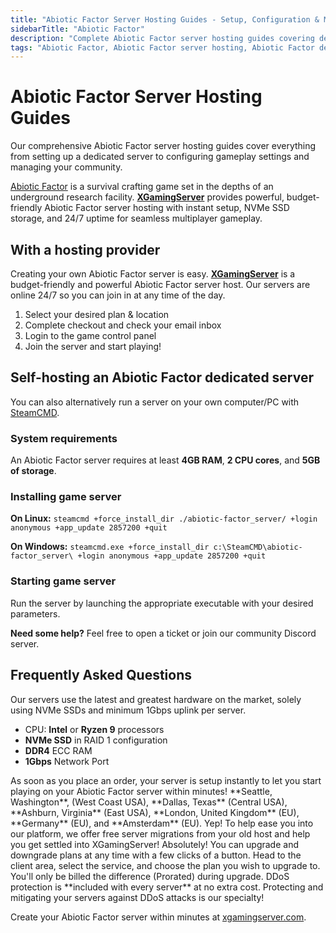 ```yaml
---
title: "Abiotic Factor Server Hosting Guides - Setup, Configuration & Management"
sidebarTitle: "Abiotic Factor"
description: "Complete Abiotic Factor server hosting guides covering dedicated server setup, configuration settings, and troubleshooting."
tags: "Abiotic Factor, Abiotic Factor server hosting, Abiotic Factor dedicated server, Abiotic Factor multiplayer"
---
```


# Abiotic Factor Server Hosting Guides

Our comprehensive Abiotic Factor server hosting guides cover everything from setting up a dedicated server to configuring gameplay settings and managing your community.

[Abiotic Factor](https://store.steampowered.com/app/427410/Abiotic_Factor/) is a survival crafting game set in the depths of an underground research facility. **[XGamingServer](https://xgamingserver.com/)** provides powerful, budget-friendly Abiotic Factor server hosting with instant setup, NVMe SSD storage, and 24/7 uptime for seamless multiplayer gameplay.

## With a hosting provider
Creating your own Abiotic Factor server is easy. **[XGamingServer](https://xgamingserver.com/)** is a budget-friendly and powerful Abiotic Factor server host. Our servers are online 24/7 so you can join in at any time of the day.

1. Select your desired plan & location
2. Complete checkout and check your email inbox
3. Login to the game control panel
4. Join the server and start playing!

## Self-hosting an Abiotic Factor dedicated server

You can also alternatively run a server on your own computer/PC with [SteamCMD](https://developer.valvesoftware.com/wiki/SteamCMD).

### System requirements

An Abiotic Factor server requires at least **4GB RAM**, **2 CPU cores**, and **5GB of storage**.

### Installing game server

**On Linux:**
`steamcmd +force_install_dir ./abiotic-factor_server/ +login anonymous +app_update 2857200 +quit`

**On Windows:**
`steamcmd.exe +force_install_dir c:\SteamCMD\abiotic-factor_server\ +login anonymous +app_update 2857200 +quit`

### Starting game server

Run the server by launching the appropriate executable with your desired parameters.

**Need some help?** Feel free to open a ticket or join our community Discord server.

## Frequently Asked Questions

<AccordionGroup>

<Accordion title="What are the specs on the servers?">
Our servers use the latest and greatest hardware on the market, solely using NVMe SSDs and minimum 1Gbps uplink per server.

- CPU: **Intel** or **Ryzen 9** processors
- **NVMe SSD** in RAID 1 configuration
- **DDR4** ECC RAM
- **1Gbps** Network Port
</Accordion>

<Accordion title="How long does setup take?">
As soon as you place an order, your server is setup instantly to let you start playing on your Abiotic Factor server within minutes!
</Accordion>

<Accordion title="What locations are the servers in?">
**Seattle, Washington**, (West Coast USA), **Dallas, Texas** (Central USA), **Ashburn, Virginia** (East USA), **London, United Kingdom** (EU), **Germany** (EU), and **Amsterdam** (EU).
</Accordion>

<Accordion title="Can I migrate my existing server to XGamingServer?">
Yep! To help ease you into our platform, we offer free server migrations from your old host and help you get settled into XGamingServer!
</Accordion>

<Accordion title="Can I upgrade/downgrade my server later on?">
Absolutely! You can upgrade and downgrade plans at any time with a few clicks of a button. Head to the client area, select the service, and choose the plan you wish to upgrade to. You'll only be billed the difference (Prorated) during upgrade.
</Accordion>

<Accordion title="Are the servers DDoS protected?">
DDoS protection is **included with every server** at no extra cost. Protecting and mitigating your servers against DDoS attacks is our specialty!
</Accordion>

</AccordionGroup>

Create your Abiotic Factor server within minutes at [xgamingserver.com](https://xgamingserver.com/).